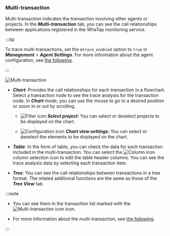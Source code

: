 ### Multi-transaction

Multi-transaction indicates the transaction involving other agents or projects. In the **_Multi-transaction_** tab, you can see the call relationships between applications registered in the WhaTap monitoring service.

:::tip

To trace multi-transactions, set the `mtrace_enabled` option to `true` in **_Management_** > **_Agent Settings_**. For more information about the agent configuration, see [the following](set-agent#set-agent-service).

:::

![Multi-transaction](/img/analysis-tx-multi.png)

-   **_Chart_**: Provides the call relationships for each transaction in a flowchart. Select a transaction node to see the trace analysis for the transaction node. In **_Chart_** mode, you can use the mouse to go to a desired position or zoom in or out by scrolling.

    -   ![Filter icon](/img/ico-filter.svg) **_Select project_**: You can select or deselect projects to be displayed on the chart.

    -   ![Configuration icon](/img/ico-setting.svg) **_Chart view settings_**: You can select or deselect the elements to be displayed on the chart.

-   **_Table_**: In the form of table, you can check the data for each transaction included in the multi-transaction. You can select the ![Column icon](/img/ico-column.svg) column selection icon to edit the table header columns. You can see the trace analysis data by selecting each transaction item.

-   **_Tree_**: You can see the call relationships between transactions in a tree format. The related additional functions are the same as those of the **_Tree View_** tab.

:::note

-   You can see them in the transaction list marked with the ![Multi-transaction icon](/img/ic-s-mult-transation.svg) icon.

-   For more information about the multi-transaction, see [the following](trs-multi-trace).

:::
